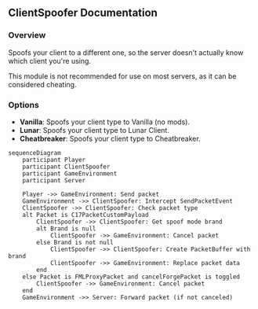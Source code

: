 
## ClientSpoofer Documentation

### Overview
Spoofs your client to a different one, so the server doesn't actually know which client you're using.

<Callout type="info" emoji="️ℹ">
This module is not recommended for use on most servers, as it can be considered cheating.
</Callout>

### Options

- **Vanilla**: Spoofs your client type to Vanilla (no mods).
- **Lunar**: Spoofs your client type to Lunar Client.
- **Cheatbreaker**: Spoofs your client type to Cheatbreaker.

```mermaid
sequenceDiagram
    participant Player
    participant ClientSpoofer
    participant GameEnvironment
    participant Server

    Player ->> GameEnvironment: Send packet
    GameEnvironment ->> ClientSpoofer: Intercept SendPacketEvent
    ClientSpoofer ->> ClientSpoofer: Check packet type
    alt Packet is C17PacketCustomPayload
        ClientSpoofer ->> ClientSpoofer: Get spoof mode brand
        alt Brand is null
            ClientSpoofer ->> GameEnvironment: Cancel packet
        else Brand is not null
            ClientSpoofer ->> ClientSpoofer: Create PacketBuffer with brand
            ClientSpoofer ->> GameEnvironment: Replace packet data
        end
    else Packet is FMLProxyPacket and cancelForgePacket is toggled
        ClientSpoofer ->> GameEnvironment: Cancel packet
    end
    GameEnvironment ->> Server: Forward packet (if not canceled)
```